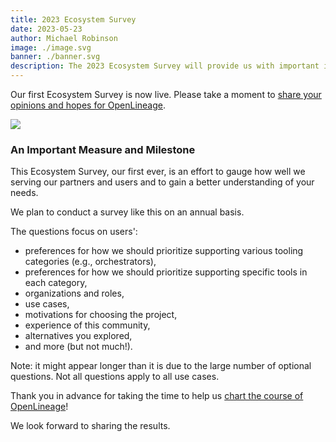 ```yaml
---
title: 2023 Ecosystem Survey
date: 2023-05-23
author: Michael Robinson
image: ./image.svg
banner: ./banner.svg
description: The 2023 Ecosystem Survey will provide us with important information about our users, their opinions and needs.
---
```


Our first Ecosystem Survey is now live. Please take a moment to [share your opinions and hopes for OpenLineage](http://bit.ly/ecosystem_survey). 

![](./banner.svg#banner)

<!--truncate-->

### An Important Measure and Milestone 

This Ecosystem Survey, our first ever, is an effort to gauge how well we serving our partners and users and to gain a better understanding of your needs.

We plan to conduct a survey like this on an annual basis.

The questions focus on users':

- preferences for how we should prioritize supporting various tooling categories (e.g., orchestrators),
- preferences for how we should prioritize supporting specific tools in each category,
- organizations and roles,
- use cases,
- motivations for choosing the project,
- experience of this community,
- alternatives you explored,
- and more (but not much!).

Note: it might appear longer than it is due to the large number of optional questions. Not all questions apply to all use cases.

Thank you in advance for taking the time to help us [chart the course of OpenLineage](http://bit.ly/ecosystem_survey)!

We look forward to sharing the results.
